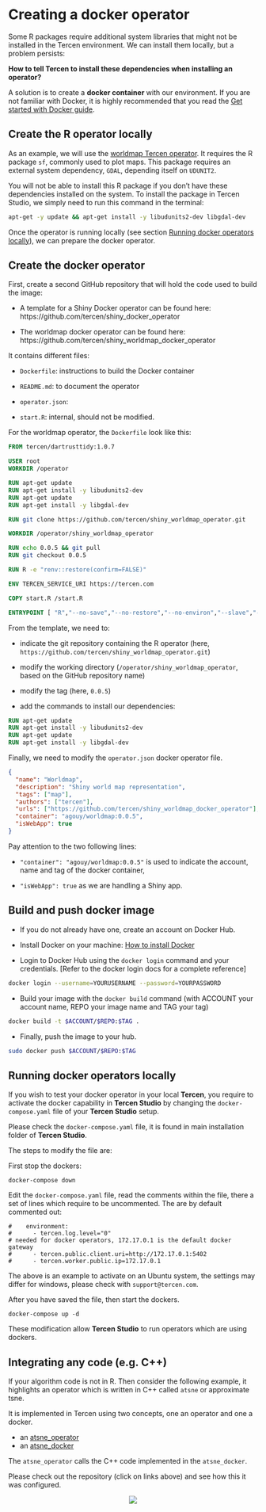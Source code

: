 # Creating a docker operator

Some R packages require additional system libraries that might not be installed 
in the Tercen environment. We can install them locally, but a problem persists:

**How to tell Tercen to install these dependencies when installing an operator?**

A solution is to create a **docker container** with our environment. If you are 
not familiar with Docker, it is highly recommended that you read the 
[Get started with Docker guide](https://docs.docker.com/get-started/).

## Create the R operator locally {-}

As an example, we will use the [worldmap Tercen operator](https://github.com/tercen/shiny_worldmap_operator). 
It requires the R package `sf`, commonly used to plot maps. This package requires
an external system dependency, `GDAL`, depending itself on `UDUNIT2`.

You will not be able to install this R package if you don't have these
dependencies installed on the system. To install the package in Tercen Studio, 
we simply need to run this command in the terminal:

```bash
apt-get -y update && apt-get install -y libudunits2-dev libgdal-dev
```
Once the operator is running locally (see section [Running docker operators locally]),
we can prepare the docker operator.

## Create the docker operator {-}

First, create a second GitHub repository that will hold the code used to build the image:

* A template for a Shiny Docker operator can be found here: https://github.com/tercen/shiny_docker_operator

* The worldmap docker operator can be found here: https://github.com/tercen/shiny_worldmap_docker_operator

It contains different files:

*	`Dockerfile`: instructions to build the Docker container 

* `README.md`: to document the operator

* `operator.json`:

* `start.R`: internal, should not be modified.

For the worldmap operator, the `Dockerfile` look like this:

```dockerfile
FROM tercen/dartrusttidy:1.0.7

USER root
WORKDIR /operator

RUN apt-get update
RUN apt-get install -y libudunits2-dev
RUN apt-get update
RUN apt-get install -y libgdal-dev

RUN git clone https://github.com/tercen/shiny_worldmap_operator.git

WORKDIR /operator/shiny_worldmap_operator

RUN echo 0.0.5 && git pull
RUN git checkout 0.0.5

RUN R -e "renv::restore(confirm=FALSE)"

ENV TERCEN_SERVICE_URI https://tercen.com

COPY start.R /start.R

ENTRYPOINT [ "R","--no-save","--no-restore","--no-environ","--slave","-f","/start.R"]
```

From the template, we need to:

* indicate the git repository containing the R operator (here,  `https://github.com/tercen/shiny_worldmap_operator.git`)

* modify the working directory (`/operator/shiny_worldmap_operator`, based on the GitHub repository name)

* modify the tag (here, `0.0.5`)

* add the commands to install our dependencies:

```dockerfile
RUN apt-get update
RUN apt-get install -y libudunits2-dev
RUN apt-get update
RUN apt-get install -y libgdal-dev
```

Finally, we need to modify the `operator.json` docker operator file.

```json
{
  "name": "Worldmap",
  "description": "Shiny world map representation",
  "tags": ["map"],
  "authors": ["tercen"],
  "urls": ["https://github.com/tercen/shiny_worldmap_docker_operator"],
  "container": "agouy/worldmap:0.0.5",
  "isWebApp": true
}
```

Pay attention to the two following lines:

* `"container": "agouy/worldmap:0.0.5"` is used to indicate the account, name and tag of the docker container,

* `"isWebApp": true` as we are handling a Shiny app.


## Build and push docker image {-}

* If you do not already have one, create an account on Docker Hub.

* Install Docker on your machine: [How to install Docker](https://docs.docker.com/engine/install/)

* Login to Docker Hub using the `docker login` command and your credentials.  [Refer to the docker login docs for a complete reference]

```bash
docker login --username=YOURUSERNAME --password=YOURPASSWORD
```

* Build your image with the `docker build` command (with ACCOUNT your account name, REPO your image name and TAG your tag)

```bash
docker build -t $ACCOUNT/$REPO:$TAG .
```

* Finally, push the image to your hub.

```bash
sudo docker push $ACCOUNT/$REPO:$TAG
```

## Running docker operators locally {-}

If you wish to test your docker operator in your local __Tercen__, you require to activate the docker capability in __Tercen Studio__ by changing the `docker-compose.yaml` file of your __Tercen Studio__ setup.

Please check the `docker-compose.yaml` file, it is found in main installation folder of __Tercen Studio__.

The steps to modify the file are:

First stop the dockers:

`docker-compose down`

Edit the `docker-compose.yaml` file, read the comments within the file, there a set of lines which require to be uncommented. The are by default commented out:

```
#    environment:
#      - tercen.log.level="0"
# needed for docker operators, 172.17.0.1 is the default docker gateway
#      - tercen.public.client.uri=http://172.17.0.1:5402
#      - tercen.worker.public.ip=172.17.0.1
```

The above is an example to activate on an Ubuntu system, the settings may differ for windows, please check with `support@tercen.com`.

After you have saved the file, then start the dockers.

`docker-compose up -d`

These modification allow __Tercen Studio__ to run operators which are using dockers.

## Integrating any code (e.g. C++)  {-}

If your algorithm code is not in R. Then consider the following example, it highlights an operator which is written in C++ called `atsne` or approximate tsne.

It is implemented in Tercen using two concepts, one an operator and one a docker.

* an [atsne_operator](https://github.com/tercen/atsne_operator)
* an [atsne_docker](https://github.com/tercen/atsne_docker_operator)

The `atsne_operator` calls the C++ code implemented in the `atsne_docker`.

Please check out the repository (click on links above) and see how this it was configured.


<center>![](images/goldfish.png)</center>
